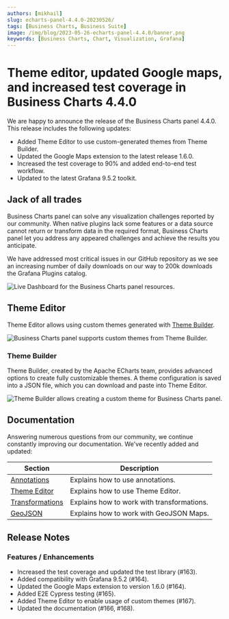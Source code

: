 ```yaml
---
authors: [mikhail]
slug: echarts-panel-4.4.0-20230526/
tags: [Business Charts, Business Suite]
image: /img/blog/2023-05-26-echarts-panel-4.4.0/banner.png
keywords: [Business Charts, Chart, Visualization, Grafana]
---
```



# Theme editor, updated Google maps, and increased test coverage in Business Charts 4.4.0

We are happy to announce the release of the Business Charts panel 4.4.0. This release includes the following updates:

- Added Theme Editor to use custom-generated themes from Theme Builder.
- Updated the Google Maps extension to the latest release 1.6.0.
- Increased the test coverage to 90% and added end-to-end test workflow.
- Updated to the latest Grafana 9.5.2 toolkit.

## Jack of all trades

Business Charts panel can solve any visualization challenges reported by our community. When native plugins lack some features or a data source cannot return or transform data in the required format, Business Charts panel let you address any appeared challenges and achieve the results you anticipate.

We have addressed most critical issues in our GitHub repository as we see an increasing number of daily downloads on our way to 200k downloads the Grafana Plugins catalog.

<Image
  title="Live Dashboard for the Business Charts panel resources."
  src="/img/blog/2023-05-26-echarts-panel-4.4.0/live.png"
/>

## Theme Editor

Theme Editor allows using custom themes generated with [Theme Builder](https://echarts.apache.org/en/theme-builder.html).

<Image
  title="Business Charts panel supports custom themes from Theme Builder."
  src="/img/blog/2023-05-26-echarts-panel-4.4.0/theme.png"
/>

### Theme Builder

Theme Builder, created by the Apache ECharts team, provides advanced options to create fully customizable themes. A theme configuration is saved into a JSON file, which you can download and paste into Theme Editor.

<Image
  title="Theme Builder allows creating a custom theme for Business Charts panel."
  src="/img/blog/2023-05-26-echarts-panel-4.4.0/theme-builder.png"
/>

## Documentation

Answering numerous questions from our community, we continue constantly improving our documentation. We've recently added and updated:

| Section                                                     | Description                                |
| ----------------------------------------------------------- | ------------------------------------------ |
| [Annotations](/plugins/business-charts/annotations)         | Explains how to use annotations.           |
| [Theme Editor](/plugins/business-charts/theme)              | Explains how to use Theme Editor.          |
| [Transformations](/plugins/business-charts/transformations) | Explains how to work with transformations. |
| [GeoJSON](/plugins/business-charts/maps/geojson)            | Explains how to work with GeoJSON Maps.    |

<GettingStarted />

<Tutorial />

## Release Notes

### Features / Enhancements

- Increased the test coverage and updated the test library (#163).
- Added compatibility with Grafana 9.5.2 (#164).
- Updated the Google Maps extension to version 1.6.0 (#164).
- Added E2E Cypress testing (#165).
- Added Theme Editor to enable usage of custom themes (#167).
- Updated the documentation (#166, #168).

<Feedback />

